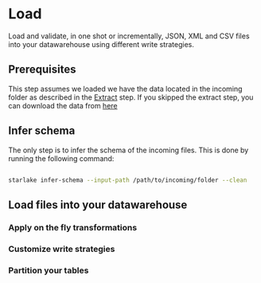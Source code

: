 # Load

Load and validate, in one shot or incrementally, JSON, XML and CSV files into your datawarehouse using different write strategies.

## Prerequisites
This step assumes we loaded we have the data located in the incoming folder as described in the [Extract](../extract/README.md) step.
If you skipped the extract step, you can download the data from [here]()


## Infer schema
The only step is to infer the schema of the incoming files. This is done by running the following command:

```bash

starlake infer-schema --input-path /path/to/incoming/folder --clean

```

## Load files into your datawarehouse

### Apply on the fly transformations

### Customize write strategies

### Partition your tables

